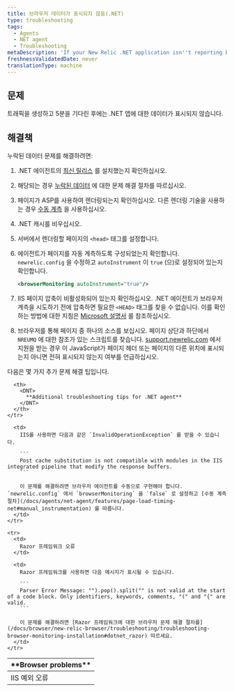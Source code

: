 ```yaml
---
title: 브라우저 데이터가 표시되지 않음(.NET)
type: troubleshooting
tags:
  - Agents
  - NET agent
  - Troubleshooting
metaDescription: 'If your New Relic .NET application isn''t reporting browser data, follow these troubleshooting procedures.'
freshnessValidatedDate: never
translationType: machine
---
```


## 문제

트래픽을 생성하고 5분을 기다린 후에는 .NET 앱에 대한 <InlinePopover type="browser"/>데이터가 표시되지 않습니다.

## 해결책

누락된 데이터 문제를 해결하려면:

1. .NET 에이전트의 [최신 릴리스](/docs/releases/dotnet) 를 설치했는지 확인하십시오.

2. 해당되는 경우 [누락된 데이터](/docs/agents/net-agent/troubleshooting/no-data-appears-net) 에 대한 문제 해결 절차를 따르십시오.

3. 페이지가 ASP를 사용하여 렌더링되는지 확인하십시오. 다른 렌더링 기술을 사용하는 경우 [수동 계측](/docs/agents/net-agent/features/page-load-timing-net#manual_instrumentation) 을 사용하십시오.

4. .NET 캐시를 비우십시오.

5. 서버에서 렌더링할 페이지의 `<head>` 태그를 설정합니다.

6. 에이전트가 페이지를 자동 계측하도록 구성되었는지 확인합니다. `newrelic.config` 을 수정하고 `autoInstrument` 이 `true` (으)로 설정되어 있는지 확인합니다.

   ```xml
   <browserMonitoring autoInstrument="true"/>
   ```

7. IIS 페이지 압축이 비활성화되어 있는지 확인하십시오. .NET 에이전트가 브라우저 계측을 시도하기 전에 압축하면 필요한 `<HEAD>` 태그를 찾을 수 없습니다. 이를 확인하는 방법에 대한 지침은 [Microsoft 설명서](https://docs.microsoft.com/en-us/iis/configuration/system.webserver/httpcompression/) 를 참조하십시오.

8. 브라우저를 통해 페이지 중 하나의 소스를 보십시오. 페이지 상단과 하단에서 `NREUMQ` 에 대한 참조가 있는 스크립트를 찾습니다. [support.newrelic.com](https://support.newrelic.com) 에서 지원을 받는 경우 이 JavaScript가 페이지 헤더 또는 페이지의 다른 위치에 표시되는지 아니면 전혀 표시되지 않는지 여부를 언급하십시오.

다음은 몇 가지 추가 문제 해결 팁입니다.

<table>
  <thead>
    <tr>
      <th>
        <DNT>
          **Browser problems**
        </DNT>
      </th>

      <th>
        <DNT>
          **Additional troubleshooting tips for .NET agent**
        </DNT>
      </th>
    </tr>
  </thead>

  <tbody>
    <tr>
      <td>
        IIS 예외 오류
      </td>

      <td>
        IIS를 사용하면 다음과 같은 `InvalidOperationException` 를 받을 수 있습니다.

        ```
        Post cache substitution is not compatible with modules in the IIS integrated pipeline that modify the response buffers.
        ```

        이 문제를 해결하려면 브라우저 에이전트를 수동으로 구현해야 합니다. `newrelic.config` 에서 `browserMonitoring` 을 `false` 로 설정하고 [수동 계측 절차](/docs/agents/net-agent/features/page-load-timing-net#manual_instrumentation) 를 따릅니다.
      </td>
    </tr>

    <tr>
      <td>
        Razor 프레임워크 오류
      </td>

      <td>
        Razor 프레임워크를 사용하면 다음 메시지가 표시될 수 있습니다.

        ```
        Parser Error Message: "").pop().split("" is not valid at the start of a code block. Only identifiers, keywords, comments, "(" and "{" are valid.
        ```

        이 문제를 해결하려면 [Razor 프레임워크에 대한 브라우저 문제 해결 절차를](/docs/browser/new-relic-browser/troubleshooting/troubleshooting-browser-monitoring-installation#dotnet_razor) 따르세요.
      </td>
    </tr>
  </tbody>
</table>
